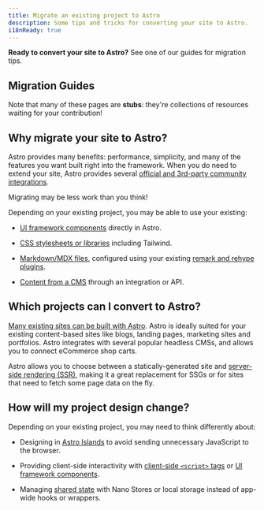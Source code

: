 ```yaml
---
title: Migrate an existing project to Astro
description: Some tips and tricks for converting your site to Astro.
i18nReady: true
---
```



**Ready to convert your site to Astro?** See one of our guides for migration tips.

## Migration Guides



Note that many of these pages are **stubs**: they're collections of resources waiting for your contribution!

## Why migrate your site to Astro?

Astro provides many benefits: performance, simplicity, and many of the features you want built right into the framework. When you do need to extend your site, Astro provides several [official and 3rd-party community integrations](https://astro.build/integrations).

Migrating may be less work than you think!

Depending on your existing project, you may be able to use your existing:

- [UI framework components](/en/guides/framework-components/) directly in Astro. 

- [CSS stylesheets or libraries](/en/guides/styling/) including Tailwind.

- [Markdown/MDX files](/en/guides/markdown-content/), configured using your existing [remark and rehype plugins](/en/guides/markdown-content/#markdown-plugins).

- [Content from a CMS](/en/guides/cms/) through an integration or API.


## Which projects can I convert to Astro?

[Many existing sites can be built with Astro](/en/concepts/why-astro/). Astro is ideally suited for your existing content-based sites like blogs, landing pages, marketing sites and portfolios. Astro integrates with several popular headless CMSs, and allows you to connect eCommerce shop carts.

Astro allows you to choose between a statically-generated site and [server-side rendering (SSR)](/en/guides/on-demand-rendering/), making it a great replacement for SSGs or for sites that need to fetch some page data on the fly.

## How will my project design change?

Depending on your existing project, you may need to think differently about:

- Designing in [Astro Islands](/en/concepts/islands/#what-is-an-island) to avoid sending unnecessary JavaScript to the browser.

- Providing client-side interactivity with [client-side `<script>` tags](/en/guides/client-side-scripts/) or [UI framework components](/en/guides/framework-components/).

- Managing [shared state](/en/recipes/sharing-state-islands/) with Nano Stores or local storage instead of app-wide hooks or wrappers.

